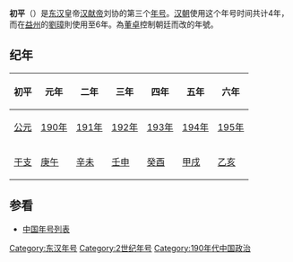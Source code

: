 {{Eranamebox|年号= 初平
|起讫时间= 190年－193年
|政权= [[东汉|东汉]]
|帝王= [[汉献帝|汉献帝]]刘协
|历时= 4年
|timeline= <timeline>
ImageSize  = width:200 height:50
PlotArea   = width:180 height:30 left:10 bottom:20
TimeAxis   = orientation:horizontal
DateFormat = yyyy
Period     = from:25 till:220
AlignBars  = early
ScaleMajor = increment:195 start:25
Colors =
  id:canvas value:rgb(1,1,0.85)
BackgroundColors = canvas:canvas
PlotData =
  width:15 color:black
  bar:era from:start till:end
  bar:era from:189 till:220 color:red
  bar:era from:190 till:193 color:orange
</timeline>
|说明= <span style="color: orange">初平</span>在东汉及<span style="color: red">汉献帝</span>时期的位置
}}
'''初平'''（{{kj|190年||193年|}}）是[[东汉|东汉]]皇帝[[汉献帝|汉献帝]]刘协的第三个[[年号|年号]]。[[汉朝|汉朝]]使用这个年号时间共计4年，而在[[益州|益州]]的[[劉璋|劉璋]]則使用至6年。為[[董卓|董卓]]控制朝廷而改的年號。

==纪年==
{| class="wikitable"  style="text-align:center;"
!初平!!元年!!二年!!三年!!四年!!五年!!六年
|-
![[公元|公元]]
|[[190年|190年]]||[[191年|191年]]||[[192年|192年]]||[[193年|193年]]||[[194年|194年]]||[[195年|195年]]
|-
![[干支|干支]]
|[[庚午|庚午]]||[[辛未|辛未]]||[[壬申|壬申]]||[[癸酉|癸酉]]||[[甲戌|甲戌]]||[[乙亥|乙亥]]
|}

==参看==
*[[中国年号列表|中国年号列表]]

{{年号|[[中平|中平]]|[[中国年号列表|东汉年号]]|[[兴平_(东汉)|兴平]]}}
{{漢朝年號}}

[[Category:东汉年号|Category:东汉年号]]
[[Category:2世纪年号|Category:2世纪年号]]
[[Category:190年代中国政治|Category:190年代中国政治]]